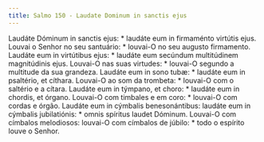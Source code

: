 ```yaml
---
title: Salmo 150 - Laudate Dominum in sanctis ejus
---
```


<div class="grid grid-cols-2 gap-5">
  <span class="col-sm-6 text-justify">
    Laudáte Dóminum in sanctis ejus: * laudáte eum in firmaménto virtútis ejus.
  </span>
  <span class="col-sm-6 text-justify">
    Louvai o Senhor no seu santuário: * louvai-O no seu augusto firmamento.
  </span>
  <span class="col-sm-6 text-justify">
    Laudáte eum in virtútibus ejus: * laudáte eum secúndum multitúdinem
    magnitúdinis ejus.
  </span>
  <span class="col-sm-6 text-justify">
    Louvai-O nas suas virtudes: * louvai-O segundo a multitude da sua grandeza.
  </span>
  <span class="col-sm-6 text-justify">
    Laudáte eum in sono tubæ: * laudáte eum in psaltério, et cíthara.
  </span>
  <span class="col-sm-6 text-justify">
    Louvai-O ao som da trombeta: * louvai-O com o saltério e a cítara.
  </span>
  <span class="col-sm-6 text-justify">
    Laudáte eum in týmpano, et choro: * laudáte eum in chordis, et órgano.
  </span>
  <span class="col-sm-6 text-justify">
    Louvai-O com timbales e em coro: * louvai-O com cordas e órgão.
  </span>
  <span class="col-sm-6 text-justify">
    Laudáte eum in cýmbalis benesonántibus: laudáte eum in cýmbalis
    jubilatiónis: * omnis spíritus laudet Dóminum.
  </span>
  <span class="col-sm-6 text-justify">
    Louvai-O com címbalos melodiosos: louvai-O com címbalos de júbilo: * todo o
    espírito louve o Senhor.
  </span>
</div>
